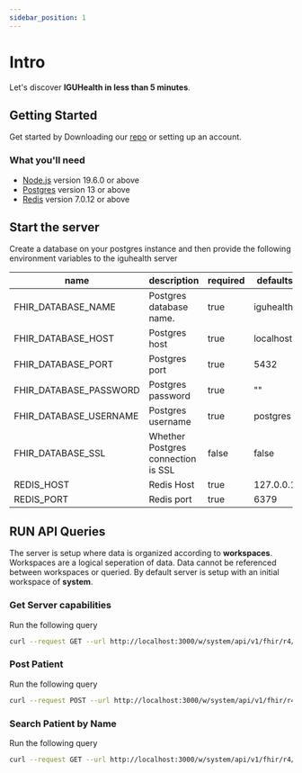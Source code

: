 ```yaml
---
sidebar_position: 1
---
```


# Intro

Let's discover **IGUHealth in less than 5 minutes**.

## Getting Started

Get started by Downloading our [repo](https://github.com/iguhealth/iguhealth) or setting up an account.

### What you'll need

- [Node.js](https://nodejs.org/en/download/) version 19.6.0 or above
- [Postgres](https://www.postgresql.org/) version 13 or above
- [Redis](https://redis.io/) version 7.0.12 or above

## Start the server

Create a database on your postgres instance and then provide the following environment variables to the iguhealth server

| name                   | description                        | required | defaults  |
| ---------------------- | ---------------------------------- | -------- | --------- |
| FHIR_DATABASE_NAME     | Postgres database name.            | true     | iguhealth |
| FHIR_DATABASE_HOST     | Postgres host                      | true     | localhost |
| FHIR_DATABASE_PORT     | Postgres port                      | true     | 5432      |
| FHIR_DATABASE_PASSWORD | Postgres password                  | true     | ""        |
| FHIR_DATABASE_USERNAME | Postgres username                  | true     | postgres  |
| FHIR_DATABASE_SSL      | Whether Postgres connection is SSL | false    | false     |
| REDIS_HOST             | Redis Host                         | true     | 127.0.0.1 |
| REDIS_PORT             | Redis port                         | true     | 6379      |

## RUN API Queries

The server is setup where data is organized according to **workspaces**. Workspaces are a logical seperation of data. Data cannot be referenced between workspaces or queried. By default server is setup with an initial workspace of **system**.

### Get Server capabilities

Run the following query

```bash
curl --request GET --url http://localhost:3000/w/system/api/v1/fhir/r4/metadata
```

### Post Patient

Run the following query

```bash
curl --request POST --url http://localhost:3000/w/system/api/v1/fhir/r4/Patient \\n  --header 'content-type: application/json' \\n  --data '{"resourceType":"Patient", "name": [{"family": "parker", "given": ["John"]}]}'
```

### Search Patient by Name

Run the following query

```bash
curl --request GET --url http://localhost:3000/w/system/api/v1/fhir/r4/Patient?name=parker
```

